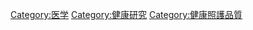 {{Commonscat|Medical research}}

[[Category:医学|Category:医学]]
[[Category:健康研究|Category:健康研究]]
[[Category:健康照護品質|Category:健康照護品質]]